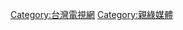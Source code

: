 {{Catnav|頁面分類|...|各國電視|台灣電視|台灣電視網}}

{{catmore}}
[[Category:台灣電視網|Category:台灣電視網]]
[[Category:親綠媒體|Category:親綠媒體]]